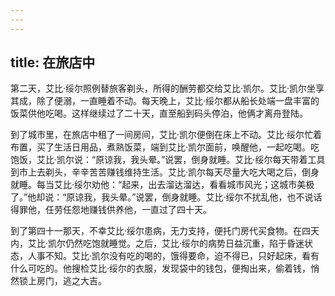 ```yaml
---
---
---
```

title: 在旅店中
---




第二天，艾比·绥尔照例替旅客剃头，所得的酬劳都交给艾比·凯尔。艾比·凯尔坐享其成，除了便溺，一直睡着不动。每天晚上，艾比·绥尔都从船长处端一盘丰富的饭菜供他吃喝。这样继续过了二十天，直至船到码头停泊，他俩才离舟登陆。

到了城市里，在旅店中租了一间房间，艾比·凯尔便倒在床上不动。艾比·绥尔忙着布置，买了生活日用品，煮熟饭菜，端到艾比·凯尔面前，唤醒他，一起吃喝。吃饱饭，艾比·凯尔说：“原谅我，我头晕。”说罢，倒身就睡。艾比·绥尔每天带着工具到市上去剃头，辛辛苦苦赚钱维持生活。艾比·凯尔每天尽量大吃大喝之后，倒身就睡。每当艾比·绥尔劝他：“起来，出去溜达溜达，看看城市风光；这城市美极了。”他却说：“原谅我，我头晕。”说罢，倒身就睡。艾比·绥尔不扰乱他，也不说话得罪他，任劳任怨地赚钱供养他，一直过了四十天。

到了第四十一那天，不幸艾比·绥尔患病，无力支持，便托门房代买食物。在四天内，艾比·凯尔仍然吃饱就睡觉。之后，艾比·绥尔的病势日益沉重，陷于昏迷状态，人事不知。艾比·凯尔没有吃的喝的，饿得要命，迫不得已，只好起床，看有什么可吃的。他搜检艾比·绥尔的衣服，发现袋中的钱包，便掏出来，偷着钱，悄然锁上房门，逃之大吉。